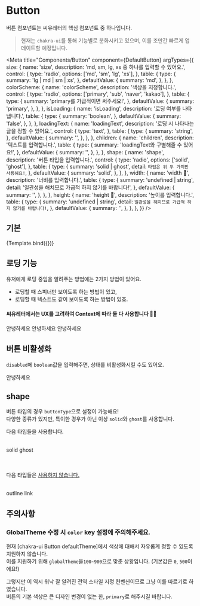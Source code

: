 

<style>
  {`
      html, body {
        font-weight: 400;
      }
      strong {
        font-weight: 700;
      }
      span {
        display: block;
      }
      h1 {
        font-weight: 900;
        font-size: 24px;
      }
    `}
</style>

# Button

버튼 컴포넌트는 씨유레터의 핵심 컴포넌트 중 하나입니다.

> 현재는 `chakra-ui`를 통해 기능별로 분화시키고 있으며, 이를 조만간 빠르게 업데이트할 예정입니다.

<Meta
  title="Components/Button"
  component={DefaultButton}
  argTypes={{
    size: {
      name: 'size',
      description: 'md, sm, lg, xs 중 하나를 입력할 수 있어요.',
      control: {
        type: 'radio',
        options: ['md', 'sm', 'lg', 'xs'],
      },
      table: {
        type: {
          summary: 'lg | md | sm | xs',
        },
        defaultValue: {
          summary: 'md',
        },
      },
    },
    colorScheme: {
      name: 'colorScheme',
      description: '색상을 지정합니다.',
      control: {
        type: 'radio',
        options: ['primary', 'sub', 'naver', 'kakao'],
      },
      table: {
        type: {
          summary: 'primary를 가급적이면 써주세요!',
        },
        defaultValue: {
          summary: 'primary',
        },
      },
    },
    isLoading: {
      name: 'isLoading',
      description: '로딩 여부를 나타냅니다.',
      table: {
        type: {
          summary: 'boolean',
        },
        defaultValue: {
          summary: 'false',
        },
      },
    },
    loadingText: {
      name: 'loadingText',
      description: '로딩 시 나타나는 글을 정할 수 있어요.',
      control: {
        type: 'text',
      },
      table: {
        type: {
          summary: 'string',
        },
        defaultValue: {
          summary: '',
        },
      },
    },
    children: {
      name: 'children',
      description: '텍스트를 입력합니다.',
      table: {
        type: {
          summary: 'loadingText와 구별해줄 수 있어요!',
        },
        defaultValue: {
          summary: '',
        },
      },
    },
    shape: {
      name: 'shape',
      description: '버튼 타입을 입력합니다.',
      control: {
        type: 'radio',
        options: ['solid', 'ghost'],
      },
      table: {
        type: {
          summary: 'solid | ghost',
          detail: `타입은 위 두 가지만 사용해요!`,
        },
        defaultValue: {
          summary: 'solid',
        },
      },
    },
    width: {
      name: 'width 🚨',
      description: '너비를 입력합니다.',
      table: {
        type: {
          summary: 'undefined | string',
          detail: '일관성을 해치므로 가급적 하지 않기를 바랍니다!',
        },
        defaultValue: {
          summary: '',
        },
      },
    },
    height: {
      name: 'height 🚨',
      description: '높이를 입력합니다.',
      table: {
        type: {
          summary: 'undefined | string',
          detail: `일관성을 해치므로 가급적 하지 않기를 바랍니다!`,
        },
        defaultValue: {
          summary: '',
        },
      },
    },
  }}
/>

## 기본


<Canvas>
  <Story
    name="소개"
    args={{
      isLoading: false,
      size: 'lg',
      colorScheme: 'primary',
      children: '안녕하세요',
      loadingText: '',
    }}
  >
    {Template.bind({})}
  </Story>
</Canvas>

<ArgsTable story="소개" />

## 로딩 기능

유저에게 로딩 중임을 알려주는 방법에는 2가지 방법이 있어요.

- 로딩할 때 스피너만 보이도록 하는 방법이 있고,
- 로딩할 때 텍스트도 같이 보이도록 하는 방법이 있죠.

#### 씨유레터에서는 UX를 고려하여 Context에 따라 둘 다 사용합니다 🙆🏻

<Canvas>
  <Story name="props | isLoading">
    <DefaultButton size="lg" isLoading={false} colorScheme="primary">
      안녕하세요
    </DefaultButton>
    <DefaultButton size="lg" colorScheme="primary" isLoading loadingText="로딩 중이에요">
      안녕하세요
    </DefaultButton>
    <DefaultButton size="lg" colorScheme="primary" isLoading>
      안녕하세요
    </DefaultButton>
  </Story>
</Canvas>

## 버튼 비활성화

`disabled`에 `boolean`값을 입력해주면, 상태를 비활성화시킬 수도 있어요.

<Canvas>
  <Story name="props | disabled">
    <DefaultButton size="lg" colorScheme="primary" disabled>
      안녕하세요
    </DefaultButton>
  </Story>
</Canvas>

## shape

버튼 타입의 경우 `buttonType`으로 설정이 가능해요!  
다양한 종류가 있지만, 특이한 경우가 아닌 이상 `solid`와 `ghost`를 사용합니다.

<Canvas>
  <Story name="props | shape">
    <div>
      <p>다음 타입들을 사용합니다.</p>
      <br />
      <DefaultButton size="lg" colorScheme="primary" shape="solid">
        solid
      </DefaultButton>
      <DefaultButton size="lg" colorScheme="primary" shape="ghost">
        ghost
      </DefaultButton>
    </div>
    <br />
    <br />
    <div>
      <p>
        다음 타입들은 <u>사용하지 않습니다.</u>
      </p>
      <br />
      <DefaultButton size="lg" colorScheme="primary" shape="outline">
        outline
      </DefaultButton>
      <DefaultButton size="lg" colorScheme="primary" shape="link">
        link
      </DefaultButton>
    </div>
  </Story>
</Canvas>

## 주의사항

<Story name="주의사항">
  <div></div>
</Story>

### GlobalTheme 수정 시 `color` key 설정에 주의해주세요.

현재 [chakra-ui Button defaultTheme]에서 색상에 대해서 자유롭게 정할 수 있도록 지원하지 않습니다.  
이를 지원하기 위해 `globalTheme`을`100~900`으로 맞춘 상황입니다. (기본값은 `0`, `500`이에요!)

그렇지만 이 역시 워낙 잘 알려진 전역 스타일 지정 컨벤션이므로 그냥 이를 따르기로 하였습니다. <br/>
버튼의 기본 색상은 큰 디자인 변경이 없는 한, `primary`로 해주시길 바랍니다.
